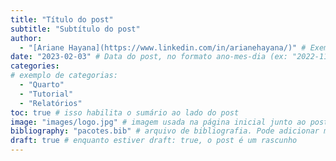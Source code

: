 ```yaml
---
title: "Título do post"
subtitle: "Subtítulo do post"
author: 
  - "[Ariane Hayana](https://www.linkedin.com/in/arianehayana/)" # Exemplo. Podemos adicionar o nome e um link com Markdown, usando o formato: "[NOME](https://link.com)"
date: "2023-02-03" # Data do post, no formato ano-mes-dia (ex: "2022-11-24")
categories: 
# exemplo de categorias:
  - "Quarto"
  - "Tutorial"
  - "Relatórios"
toc: true # isso habilita o sumário ao lado do post
image: "images/logo.jpg" # imagem usada na página inicial junto ao post
bibliography: "pacotes.bib" # arquivo de bibliografia. Pode adicionar mais arquivos!
draft: true # enquanto estiver draft: true, o post é um rascunho
---
```


